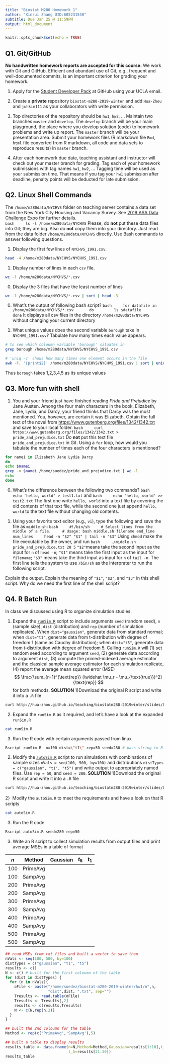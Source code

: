 ```yaml
---
title: "Biostat M280 Homework 1"
author: "Xinrui Zhang UID:605231530"
subtitle: Due Jan 25 @ 11:59PM
output: html_document
---
```


```r
knitr::opts_chunk$set(echo = TRUE)
```

## Q1. Git/GitHub

**No handwritten homework reports are accepted for this course.** We work with Git and GitHub. Efficient and abundant use of Git, e.g., frequent and well-documented commits, is an important criterion for grading your homework.

1. Apply for the [Student Developer Pack](https://education.github.com/pack) at GitHub using your UCLA email.

2. Create a **private** repository `biostat-m280-2019-winter` and add `Hua-Zhou` and `juhkim111` as your collaborators with write permission.

3. Top directories of the repository should be `hw1`, `hw2`, ... Maintain two branches `master` and `develop`. The `develop` branch will be your main playground, the place where you develop solution (code) to homework problems and write up report. The `master` branch will be your presentation area. Submit your homework files (R markdown file `Rmd`, `html` file converted from R markdown, all code and data sets to reproduce results) in `master` branch.

4. After each homework due date, teaching assistant and instructor will check out your master branch for grading. Tag each of your homework submissions with tag names `hw1`, `hw2`, ... Tagging time will be used as your submission time. That means if you tag your `hw1` submission after deadline, penalty points will be deducted for late submission.

## Q2. Linux Shell Commands

The `/home/m280data/NYCHVS` folder on teaching server contains a data set from the New York City Housing and Vacancy Survey. See [2019 ASA Data Challenge Expo](https://www1.nyc.gov/site/hpd/about/nychvs-asa-data-challenge-expo.page) for further details.  
    ```bash
    ls -l /home/m280data/NYCHVS
    ```
Please, do **not** put these data files into Git; they are big. Also do **not** copy them into your directory. Just read from the data folder `/home/m280data/NYCHVS` directly. Use Bash commands to answer following questions.

1. Display the first few lines of `NYCHVS_1991.csv`.
```bash
head -4 /home/m280data/NYCHVS/NYCHVS_1991.csv
```


1. Display number of lines in each `csv` file.
```bash
wc -l /home/m280data/NYCHVS/*.csv
```


0. Display the 3 files that have the least number of lines
```bash
wc -l /home/m280data/NYCHVS/*.csv | sort | head -3
```


0. What's the output of following bash script?
    ```bash
    for datafile in /home/m280data/NYCHVS/*.csv
      do
        ls $datafile
      done
    ```
It displays all csv files in the directory `/home/m280data/NYCHVS` without changing your current directory

0. What unique values does the second variable `borough` take in `NYCHVS_1991.csv`? Tabulate how many times each value appears.
```bash
# to see which coloumn variable 'borough' situates in
grep borough /home/m280data/NYCHVS/NYCHVS_1991.csv

# 'uniq -c' shows how many times one element occurs in the file
awk -F, '{print$2}' /home/m280data/NYCHVS/NYCHVS_1991.csv | sort | uniq -c | head -5
```
Thus `borough` takes 1,2,3,4,5 as its unique values 

## Q3. More fun with shell

1. You and your friend just have finished reading *Pride and Prejudice* by Jane Austen. Among the four main characters in the book, Elizabeth, Jane, Lydia, and Darcy, your friend thinks that Darcy was the most mentioned. You, however, are certain it was Elizabeth. Obtain the full text of the novel from <https://www.gutenberg.org/files/1342/1342.txt> and save to your local folder. 
    ```bash
    curl https://www.gutenberg.org/files/1342/1342.txt > pride_and_prejudice.txt
    ```
Do **not** put this text file `pride_and_prejudice.txt` in Git. Using a `for` loop, how would you tabulate the number of times each of the four characters is mentioned?
```bash
for namei in Elizabeth Jane Lydia Darcy
do
echo $namei
grep -o $namei /home/suedez/pride_and_prejudice.txt | wc -l
echo
done
```


0. What's the difference between the following two commands?
    ```bash
    echo 'hello, world' > test1.txt
    ```
    and
    ```bash
    echo 'hello, world' >> test2.txt
    ```
The first one write `hello, world` into a text file by covering the old contents of that text file, while the second one just append `hello, world` to the text file without changing old contents.

0. Using your favorite text editor (e.g., `vi`), type the following and save the file as `middle.sh`:
    ```bash
    #!/bin/sh
    # Select lines from the middle of a file.
    # Usage: bash middle.sh filename end_line num_lines
    head -n "$2" "$1" | tail -n "$3"
    ```
Using `chmod` make the file executable by the owner, and run 
    ```bash
    ./middle.sh pride_and_prejudice.txt 20 5
    ```
`"$2"`means take the second input as the input for `n` of `head -n`; `"$1"` means take the first input as the input for `filename`; `"$3"` means take the third input as input for `n` of `tail -n`.
The first line tells the system to use `/bin/sh` as the interprater to run the following script.

Explain the output. Explain the meaning of `"$1"`, `"$2"`, and `"$3"` in this shell script. Why do we need the first line of the shell script?

## Q4. R Batch Run

In class we discussed using R to organize simulation studies. 

1. Expand the [`runSim.R`](http://hua-zhou.github.io/teaching/biostatm280-2019winter/slides/02-linux/runSim.R) script to include arguments `seed` (random seed), `n` (sample size), `dist` (distribution) and `rep` (number of simulation replicates). When `dist="gaussian"`, generate data from standard normal; when `dist="t1"`, generate data from t-distribution with degree of freedom 1 (same as Cauchy distribution); when `dist="t5"`, generate data from t-distribution with degree of freedom 5. Calling `runSim.R` will (1) set random seed according to argument `seed`, (2) generate data according to argument `dist`, (3) compute the primed-indexed average estimator and the classical sample average estimator for each simulation replicate, (4) report the average mean squared error (MSE)
$$
  \frac{\sum_{r=1}^{\text{rep}} (\widehat \mu_r - \mu_{\text{true}})^2}{\text{rep}}
$$
for both methods.
  **SOLUTION**
  1)Download the original R script and write it into a `.R` file
```bash
curl http://hua-zhou.github.io/teaching/biostatm280-2019winter/slides/02-linux/runSim.R > runSim.R
```
  2) Expand the `runSim.R` as it required, and let's have a look at the expanded `runSim.R`
```bash
cat runSim.R
```
  3) Run the R code with certain arguments passed from linux
```bash
Rscript runSim.R  n=100 dist=\"t1\" rep=50 seed=280 # pass string to R
```
  

2. Modify the [`autoSim.R`](http://hua-zhou.github.io/teaching/biostatm280-2019winter/slides/02-linux/autoSim.R) script to run simulations with combinations of sample sizes `nVals = seq(100, 500, by=100)` and distributions `distTypes = c("gaussian", "t1", "t5")` and write output to appropriately named files. Use `rep = 50`, and `seed = 280`. 
  **SOLUTION**
  1)Download the original R script and write it into a `.R` file
```bash
curl http://hua-zhou.github.io/teaching/biostatm280-2019winter/slides/02-linux/autoSim.R > autoSim.R
```
  2）Modify the `autoSim.R` to meet the requirements and have a look on that R scripts
```bash
cat autoSim.R
```
  3) Run the R code 
```bash
Rscript autoSim.R seed=280 rep=50
```
  

3. Write an R script to collect simulation results from output files and print average MSEs in a table of format

| $n$ | Method   | Gaussian | $t_5$ | $t_1$ |
|-----|----------|-------|-------|----------|
| 100 | PrimeAvg |       |       |          |
| 100 | SampAvg  |       |       |          |
| 200 | PrimeAvg |       |       |          |
| 200 | SampAvg  |       |       |          |
| 300 | PrimeAvg |       |       |          |
| 300 | SampAvg  |       |       |          |
| 400 | PrimeAvg |       |       |          |
| 400 | SampAvg  |       |       |          |
| 500 | PrimeAvg |       |       |          |
| 500 | SampAvg  |       |       |          |

```r
## read MSEs from txt files and built a vector to save them
nVals <- seq(100, 500, by=100)
distTypes = c("gaussian", "t1", "t5")
results <- c() 
N <- c() # built for the first coloumn of the table
for (dist in distTypes) {
  for (n in nVals){
    oFile <- paste("/home/suedez/biostat-m280-2019-winter/hw1/n",n,
                   "dist",dist, ".txt", sep="")
    Tresults <- read.table(oFile)
    Tresults <- Tresults[,2]
    results <- c(results,Tresults)
    N <- c(N,rep(n,2))
  }
}

## built the 2nd coloumn for the table
Method <- rep(c('PrimeAvg','SampAvg'),5)

## built a table to display results
results_table <- data.frame(n=N,Method=Method,Gaussian=results[1:10],t_1=results[11:20],
                            t_5=results[21:30])
results_table
```



